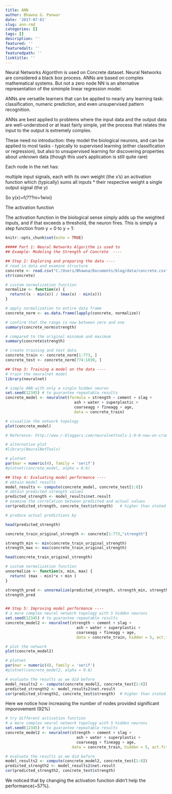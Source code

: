 ```yaml
---
title: ANN
author: Bhawna G. Panwar
date: '2017-07-01'
slug: ann-rmd
categories: []
tags: []
description: ''
featured: ''
featuredalt: ''
featuredpath: ''
linktitle: ''
---
```


Neural Networks Algorithm is used on Concrete dataset.
Neural Networks are considered a black box process. ANNs are based on complex mathematical systems.
But not a zero node NN is an alternative representation of the simimple linear regression model.

ANNs are versatile learners that can be applied to nearly any learning task: classification, numeric prediction, and even unsupervised pattern recognition.

ANNs are best applied to problems where the input data and the output data are well-understood or at least fairly simple, yet the process that relates the input to the output is extremely complex.

These need no introduction: they model the biological neurons, and can be applied to most tasks - typically to supervised learning (either classification or regression), but also to unsupervised learning for discovering properties about unknown data (though this use's application is still quite rare)

Each node in the net has:

multiple input signals, each with its own weight (the x's)
an activation function which (typically) sums all inputs * their respective weight
a single output signal (the y)

So y(x)=f(???ni=1wixi)

The activation function

The activation function in the biological sense simply adds up the weighted inputs, and if that exceeds a threshold, the neuron fires. This is simply a step function from y = 0 to y = 1:

```r
knitr::opts_chunk$set(echo = TRUE)
```

```r
##### Part 1: Neural Networks Algorithm is used to 
## Example: Modeling the Strength of Concrete  ----

```


```r
## Step 2: Exploring and preparing the data ----
# read in data and examine structure
concrete <- read.csv("C:/Users/Bhawna/Documents/blog/data/concrete.csv")
str(concrete)

# custom normalization function
normalize <- function(x) { 
  return((x - min(x)) / (max(x) - min(x)))
}

# apply normalization to entire data frame
concrete_norm <- as.data.frame(lapply(concrete, normalize))

# confirm that the range is now between zero and one
summary(concrete_norm$strength)

# compared to the original minimum and maximum
summary(concrete$strength)

# create training and test data
concrete_train <- concrete_norm[1:773, ]
concrete_test <- concrete_norm[774:1030, ]

```

```r
## Step 3: Training a model on the data ----
# train the neuralnet model
library(neuralnet)

# simple ANN with only a single hidden neuron
set.seed(12345) # to guarantee repeatable results
concrete_model <- neuralnet(formula = strength ~ cement + slag +
                              ash + water + superplastic + 
                              coarseagg + fineagg + age,
                              data = concrete_train)

# visualize the network topology
plot(concrete_model)

# Reference: http://www.r-bloggers.com/neuralnettools-1-0-0-now-on-cran/


```

```r
# alternative plot
#library(NeuralNetTools)

# plotnet
par(mar = numeric(4), family = 'serif')
#plotnet(concrete_model, alpha = 0.6)

```


```r
## Step 4: Evaluating model performance ----
# obtain model results
model_results <- compute(concrete_model, concrete_test[1:8])
# obtain predicted strength values
predicted_strength <- model_results$net.result
# examine the correlation between predicted and actual values
cor(predicted_strength, concrete_test$strength)   # higher than stated in book 0.7170368646

# produce actual predictions by 

head(predicted_strength)

concrete_train_original_strength <- concrete[1:773,"strength"]

strength_min <- min(concrete_train_original_strength)
strength_max <- max(concrete_train_original_strength)

head(concrete_train_original_strength)

# custom normalization function
unnormalize <- function(x, min, max) { 
  return( (max - min)*x + min )
}

strength_pred <- unnormalize(predicted_strength, strength_min, strength_max)
strength_pred



```

```r
## Step 5: Improving model performance ----
# a more complex neural network topology with 5 hidden neurons
set.seed(12345) # to guarantee repeatable results
concrete_model2 <- neuralnet(strength ~ cement + slag +
                               ash + water + superplastic + 
                               coarseagg + fineagg + age,
                               data = concrete_train, hidden = 5, act.fct = "logistic")
```

```r
# plot the network
plot(concrete_model2)

# plotnet
par(mar = numeric(4), family = 'serif')
#plotnet(concrete_model2, alpha = 0.6)


```
```r
# evaluate the results as we did before
model_results2 <- compute(concrete_model2, concrete_test[1:8])
predicted_strength2 <- model_results2$net.result
cor(predicted_strength2, concrete_test$strength)  # higher than stated in book 0.801444583


```
Here we notice how increasing the number of nodes provided significant imporovement (92%)
```r
# try different activation function
# a more complex neural network topology with 5 hidden neurons
set.seed(12345) # to guarantee repeatable results
concrete_model2 <- neuralnet(strength ~ cement + slag +
                               ash + water + superplastic + 
                               coarseagg + fineagg + age,
                             data = concrete_train, hidden = 5, act.fct = "tanh")

```
```r
# evaluate the results as we did before
model_results2 <- compute(concrete_model2, concrete_test[1:8])
predicted_strength2 <- model_results2$net.result
cor(predicted_strength2, concrete_test$strength) 
```

We noticed that by changing the activation function didn't help the performance(~57%).